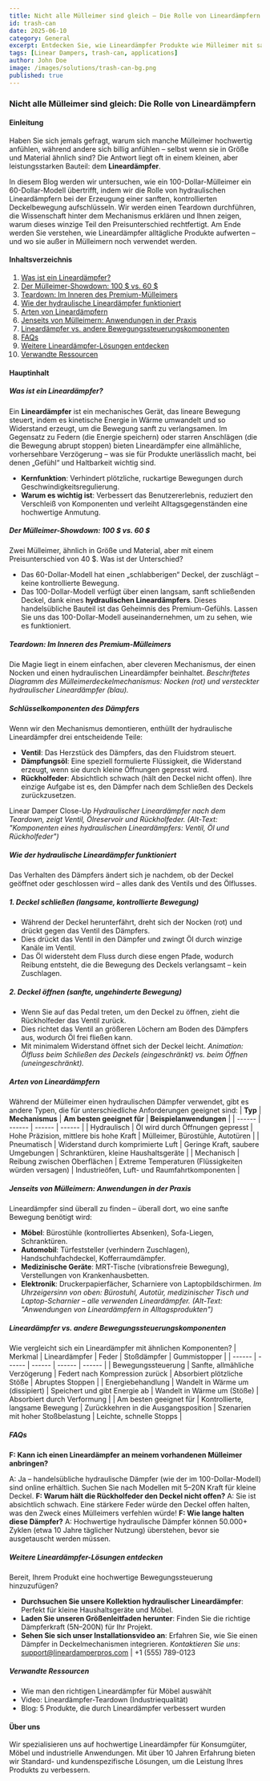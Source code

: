 ```yaml
---
title: Nicht alle Mülleimer sind gleich – Die Rolle von Lineardämpfern
id: trash-can
date: 2025-06-10
category: General
excerpt: Entdecken Sie, wie Lineardämpfer Produkte wie Mülleimer mit sanfter Bewegung verbessern, Modelle vergleichen und vielfältige Anwendungen aufzeigen.
tags: [Linear Dampers, trash-can, applications]
author: John Doe
image: /images/solutions/trash-can-bg.png
published: true
---
```


### Nicht alle Mülleimer sind gleich: Die Rolle von Lineardämpfern

#### Einleitung

Haben Sie sich jemals gefragt, warum sich manche Mülleimer hochwertig anfühlen, während andere sich billig anfühlen – selbst wenn sie in Größe und Material ähnlich sind? Die Antwort liegt oft in einem kleinen, aber leistungsstarken Bauteil: dem **Lineardämpfer**.

In diesem Blog werden wir untersuchen, wie ein 100-Dollar-Mülleimer ein 60-Dollar-Modell übertrifft, indem wir die Rolle von hydraulischen Lineardämpfern bei der Erzeugung einer sanften, kontrollierten Deckelbewegung aufschlüsseln. Wir werden einen Teardown durchführen, die Wissenschaft hinter dem Mechanismus erklären und Ihnen zeigen, warum dieses winzige Teil den Preisunterschied rechtfertigt. Am Ende werden Sie verstehen, wie Lineardämpfer alltägliche Produkte aufwerten – und wo sie außer in Mülleimern noch verwendet werden.

#### Inhaltsverzeichnis
1. [Was ist ein Lineardämpfer?](#was-ist-ein-lineardämpfer)
2. [Der Mülleimer-Showdown: 100 $ vs. 60 $](#der-mülleimer-showdown-100-vs-60)
3. [Teardown: Im Inneren des Premium-Mülleimers](#teardown-im-inneren-des-premium-mülleimers)
4. [Wie der hydraulische Lineardämpfer funktioniert](#wie-der-hydraulische-lineardämpfer-funktioniert)
5. [Arten von Lineardämpfern](#arten-von-lineardämpfern)
6. [Jenseits von Mülleimern: Anwendungen in der Praxis](#jenseits-von-mülleimern-anwendungen-in-der-praxis)
7. [Lineardämpfer vs. andere Bewegungssteuerungskomponenten](#lineardämpfer-vs-andere-bewegungssteuerungskomponenten)
8. [FAQs](#faqs)
9. [Weitere Lineardämpfer-Lösungen entdecken](#weitere-lineardämpfer-lösungen-entdecken)
10. [Verwandte Ressourcen](#verwandte-ressourcen)

#### Hauptinhalt
##### Was ist ein Lineardämpfer?
Ein **Lineardämpfer** ist ein mechanisches Gerät, das lineare Bewegung steuert, indem es kinetische Energie in Wärme umwandelt und so Widerstand erzeugt, um die Bewegung sanft zu verlangsamen. Im Gegensatz zu Federn (die Energie speichern) oder starren Anschlägen (die die Bewegung abrupt stoppen) bieten Lineardämpfer eine allmähliche, vorhersehbare Verzögerung – was sie für Produkte unerlässlich macht, bei denen „Gefühl“ und Haltbarkeit wichtig sind.

-   **Kernfunktion**: Verhindert plötzliche, ruckartige Bewegungen durch Geschwindigkeitsregulierung.
-   **Warum es wichtig ist**: Verbessert das Benutzererlebnis, reduziert den Verschleiß von Komponenten und verleiht Alltagsgegenständen eine hochwertige Anmutung.
##### Der Mülleimer-Showdown: 100 $ vs. 60 $
Zwei Mülleimer, ähnlich in Größe und Material, aber mit einem Preisunterschied von 40 $. Was ist der Unterschied?
-   Das 60-Dollar-Modell hat einen „schlabberigen“ Deckel, der zuschlägt – keine kontrollierte Bewegung.
-   Das 100-Dollar-Modell verfügt über einen langsam, sanft schließenden Deckel, dank eines **hydraulischen Lineardämpfers**.
Dieses handelsübliche Bauteil ist das Geheimnis des Premium-Gefühls. Lassen Sie uns das 100-Dollar-Modell auseinandernehmen, um zu sehen, wie es funktioniert.

##### Teardown: Im Inneren des Premium-Mülleimers
Die Magie liegt in einem einfachen, aber cleveren Mechanismus, der einen Nocken und einen hydraulischen Lineardämpfer beinhaltet.
*Beschriftetes Diagramm des Mülleimerdeckelmechanismus: Nocken (rot) und versteckter hydraulischer Lineardämpfer (blau).*
##### Schlüsselkomponenten des Dämpfers
Wenn wir den Mechanismus demontieren, enthüllt der hydraulische Lineardämpfer drei entscheidende Teile:
-   **Ventil**: Das Herzstück des Dämpfers, das den Fluidstrom steuert.
-   **Dämpfungsöl**: Eine speziell formulierte Flüssigkeit, die Widerstand erzeugt, wenn sie durch kleine Öffnungen gepresst wird.
-   **Rückholfeder**: Absichtlich schwach (hält den Deckel nicht offen). Ihre einzige Aufgabe ist es, den Dämpfer nach dem Schließen des Deckels zurückzusetzen.


Linear Damper Close-Up
*Hydraulischer Lineardämpfer nach dem Teardown, zeigt Ventil, Ölreservoir und Rückholfeder. (Alt-Text: "Komponenten eines hydraulischen Lineardämpfers: Ventil, Öl und Rückholfeder")*
##### Wie der hydraulische Lineardämpfer funktioniert
Das Verhalten des Dämpfers ändert sich je nachdem, ob der Deckel geöffnet oder geschlossen wird – alles dank des Ventils und des Ölflusses.
##### 1. Deckel schließen (langsame, kontrollierte Bewegung)
-   Während der Deckel herunterfährt, dreht sich der Nocken (rot) und drückt gegen das Ventil des Dämpfers.
-   Dies drückt das Ventil in den Dämpfer und zwingt Öl durch winzige Kanäle im Ventil.
-   Das Öl widersteht dem Fluss durch diese engen Pfade, wodurch Reibung entsteht, die die Bewegung des Deckels verlangsamt – kein Zuschlagen.

##### 2. Deckel öffnen (sanfte, ungehinderte Bewegung)
-   Wenn Sie auf das Pedal treten, um den Deckel zu öffnen, zieht die Rückholfeder das Ventil zurück.
-   Dies richtet das Ventil an größeren Löchern am Boden des Dämpfers aus, wodurch Öl frei fließen kann.
-   Mit minimalem Widerstand öffnet sich der Deckel leicht.
*Animation: Ölfluss beim Schließen des Deckels (eingeschränkt) vs. beim Öffnen (uneingeschränkt).*
##### Arten von Lineardämpfern
Während der Mülleimer einen hydraulischen Dämpfer verwendet, gibt es andere Typen, die für unterschiedliche Anforderungen geeignet sind:
| **Typ** | **Mechanismus** | **Am besten geeignet für** | **Beispielanwendungen** |
| ------ | ------ | ------ | ------ |
| Hydraulisch | Öl wird durch Öffnungen gepresst | Hohe Präzision, mittlere bis hohe Kraft | Mülleimer, Bürostühle, Autotüren |
| Pneumatisch | Widerstand durch komprimierte Luft | Geringe Kraft, saubere Umgebungen | Schranktüren, kleine Haushaltsgeräte |
| Mechanisch | Reibung zwischen Oberflächen | Extreme Temperaturen (Flüssigkeiten würden versagen) | Industrieöfen, Luft- und Raumfahrtkomponenten |


##### Jenseits von Mülleimern: Anwendungen in der Praxis
Lineardämpfer sind überall zu finden – überall dort, wo eine sanfte Bewegung benötigt wird:
-   **Möbel**: Bürostühle (kontrolliertes Absenken), Sofa-Liegen, Schranktüren.
-   **Automobil**: Türfeststeller (verhindern Zuschlagen), Handschuhfachdeckel, Kofferraumdämpfer.
-   **Medizinische Geräte**: MRT-Tische (vibrationsfreie Bewegung), Verstellungen von Krankenhausbetten.
-   **Elektronik**: Druckerpapierfächer, Scharniere von Laptopbildschirmen.
*Im Uhrzeigersinn von oben: Bürostuhl, Autotür, medizinischer Tisch und Laptop-Scharnier – alle verwenden Lineardämpfer. (Alt-Text: "Anwendungen von Lineardämpfern in Alltagsprodukten")*


##### Lineardämpfer vs. andere Bewegungssteuerungskomponenten
Wie vergleicht sich ein Lineardämpfer mit ähnlichen Komponenten?
| Merkmal | Lineardämpfer | Feder | Stoßdämpfer | Gummistopper |
| ------ | ------ | ------ | ------ | ------ |
| Bewegungssteuerung | Sanfte, allmähliche Verzögerung | Federt nach Kompression zurück | Absorbiert plötzliche Stöße | Abruptes Stoppen |
| Energiebehandlung | Wandelt in Wärme um (dissipiert) | Speichert und gibt Energie ab | Wandelt in Wärme um (Stöße) | Absorbiert durch Verformung |
| Am besten geeignet für | Kontrollierte, langsame Bewegung | Zurückkehren in die Ausgangsposition | Szenarien mit hoher Stoßbelastung | Leichte, schnelle Stopps |


##### FAQs
**F: Kann ich einen Lineardämpfer an meinem vorhandenen Mülleimer anbringen?**


A: Ja – handelsübliche hydraulische Dämpfer (wie der im 100-Dollar-Modell) sind online erhältlich. Suchen Sie nach Modellen mit 5–20N Kraft für kleine Deckel.
**F: Warum hält die Rückholfeder den Deckel nicht offen?**
A: Sie ist absichtlich schwach. Eine stärkere Feder würde den Deckel offen halten, was den Zweck eines Mülleimers verfehlen würde!
**F: Wie lange halten diese Dämpfer?**
A: Hochwertige hydraulische Dämpfer können 50.000+ Zyklen (etwa 10 Jahre täglicher Nutzung) überstehen, bevor sie ausgetauscht werden müssen.
##### Weitere Lineardämpfer-Lösungen entdecken
Bereit, Ihrem Produkt eine hochwertige Bewegungssteuerung hinzuzufügen?


-   **Durchsuchen Sie unsere Kollektion hydraulischer Lineardämpfer**: Perfekt für kleine Haushaltsgeräte und Möbel.
-   **Laden Sie unseren Größenleitfaden herunter**: Finden Sie die richtige Dämpferkraft (5N–200N) für Ihr Projekt.
-   **Sehen Sie sich unser Installationsvideo an**: Erfahren Sie, wie Sie einen Dämpfer in Deckelmechanismen integrieren.
*Kontaktieren Sie uns*: support@lineardamperpros.com | +1 (555) 789-0123
##### Verwandte Ressourcen
-   Wie man den richtigen Lineardämpfer für Möbel auswählt
-   Video: Lineardämpfer-Teardown (Industriequalität)
-   Blog: 5 Produkte, die durch Lineardämpfer verbessert wurden
#### Über uns
Wir spezialisieren uns auf hochwertige Lineardämpfer für Konsumgüter, Möbel und industrielle Anwendungen. Mit über 10 Jahren Erfahrung bieten wir Standard- und kundenspezifische Lösungen, um die Leistung Ihres Produkts zu verbessern.
```